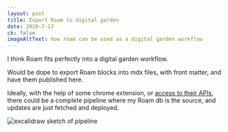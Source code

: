 ```yaml
---
layout: post
title: Export Roam to digital garden
date: 2020-7-17
ck: false
imageAltText: how roam can be used as a digital garden workflow
---
```


I think Roam fits perfectly into a digital garden workflow.

Would be dope to export Roam blocks into mdx files, with front matter, and have them published here.

Ideally, with the help of some chrome extension, or [access to their APIs](https://roamresearch.com/), there could be a complete pipeline where my Roam db is the source, and updates are just fetched and deployed.

<img src="../pipeline.png" alt="excalidraw sketch of pipeline" />
